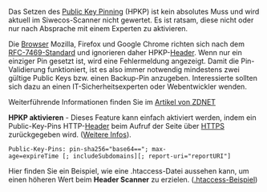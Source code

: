 Das Setzen des [[Public-Key-Pins-Deaktiviert/DE|Public Key Pinning]] (HPKP) ist kein absolutes Muss und wird aktuell im Siwecos-Scanner nicht gewertet. Es ist ratsam, diese nicht oder nur nach Absprache mit einem Experten zu aktivieren.

Die [[Browser]] Mozilla, Firefox und Google Chrome richten sich nach dem [https://de.wikipedia.org/wiki/HTTP_Public_Key_Pinning RFC-7469-Standard] und ignorieren daher HPKP-[[Header/DE|Header]]. Wenn nur ein einziger Pin gesetzt ist, wird eine Fehlermeldung angezeigt. Damit die Pin-Validierung funktioniert, ist es also immer notwendig mindestens zwei gültige Public Keys bzw. einen Backup-Pin anzugeben. Interessierte sollten sich dazu an einen IT-Sicherheitsexperten oder Webentwickler wenden.

Weiterführende Informationen finden Sie im [https://www.zdnet.com/article/google-chrome-is-backing-away-from-public-key-pinning-and-heres-why/ Artikel von ZDNET]

'''HPKP aktivieren''' - Dieses Feature kann einfach aktiviert werden, indem ein Public-Key-Pins HTTP-[[Header/DE|Header]] beim Aufruf der Seite über [[HTTPS]] zurückgegeben wird. ([https://developer.mozilla.org/de/docs/Web/Security/Public_Key_Pinning Weitere Infos]).

 Public-Key-Pins: pin-sha256="base64=="; max-age=expireTime [; includeSubdomains][; report-uri="reportURI"]

Hier finden Sie ein Beispiel, wie eine .htaccess-Datei aussehen kann, um einen höheren Wert beim '''Header Scanner''' zu erzielen.
([[Htaccess/DE|.htaccess-Beispiel]])
<!--pin-sha256="<HASH>"; pin-sha256="<HASH>"; max-age=2592000; includeSubDomains;-->